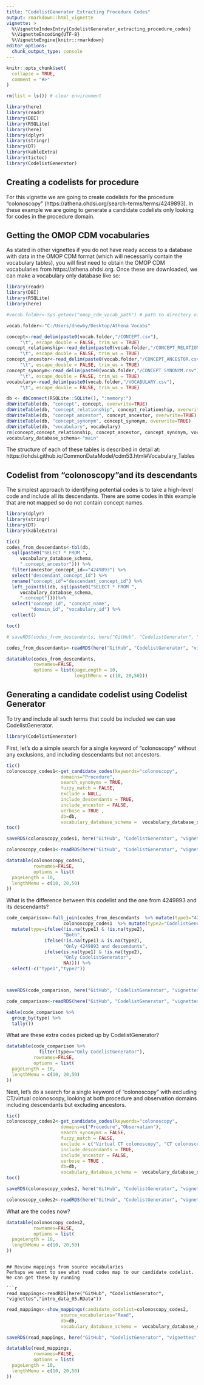 ---
title: "CodelistGenerator Extracting Procedure Codes"
output: rmarkdown::html_vignette
vignette: >
  %\VignetteIndexEntry{CodelistGenerator_extracting_procedure_codes}
  %\VignetteEncoding{UTF-8}
  %\VignetteEngine{knitr::rmarkdown}
editor_options: 
  chunk_output_type: console
---


```{r, include = FALSE}
knitr::opts_chunk$set(
  collapse = TRUE,
  comment = "#>"
)
```

```{r,  message=FALSE, warning=FALSE,echo=FALSE}
rm(list = ls()) # clear environment

library(here)
library(readr)
library(DBI)
library(RSQLite)
library(here)
library(dplyr)
library(stringr)
library(DT)
library(kableExtra)
library(tictoc)
library(CodelistGenerator)
```

## Creating a codelists for procedure
For this vignette we are going to create codelists for the procedure "colonoscopy" (https://athena.ohdsi.org/search-terms/terms/4249893). In these example we are going to generate a candidate codelists only looking for codes in the procedure domain.

## Getting the OMOP CDM vocabularies
As stated in other vignettes if you do not have ready access to a database with data in the OMOP CDM format (which will necessarily contain the vocabulary tables), you will first need to obtain the OMOP CDM vocabularies from https://athena.ohdsi.org. Once these are downloaded, we can make a vocabulary only database like so:

```{r, eval=FALSE}
library(readr)
library(DBI)
library(RSQLite)
library(here)
```

```{r, eval=FALSE}
#vocab.folder<-Sys.getenv("omop_cdm_vocab_path") # path to directory of unzipped files

vocab.folder<-"C:/Users/dnewby/Desktop/Athena Vocabs"

concept<-read_delim(paste0(vocab.folder,"/CONCEPT.csv"),
     "\t", escape_double = FALSE, trim_ws = TRUE)
concept_relationship<-read_delim(paste0(vocab.folder,"/CONCEPT_RELATIONSHIP.csv"),
     "\t", escape_double = FALSE, trim_ws = TRUE) 
concept_ancestor<-read_delim(paste0(vocab.folder,"/CONCEPT_ANCESTOR.csv"),
     "\t", escape_double = FALSE, trim_ws = TRUE)
concept_synonym<-read_delim(paste0(vocab.folder,"/CONCEPT_SYNONYM.csv"),
     "\t", escape_double = FALSE, trim_ws = TRUE)
vocabulary<-read_delim(paste0(vocab.folder,"/VOCABULARY.csv"),
     "\t", escape_double = FALSE, trim_ws = TRUE)

db <- dbConnect(RSQLite::SQLite(), ":memory:")
dbWriteTable(db, "concept", concept, overwrite=TRUE)
dbWriteTable(db, "concept_relationship", concept_relationship, overwrite=TRUE)
dbWriteTable(db, "concept_ancestor", concept_ancestor, overwrite=TRUE)
dbWriteTable(db, "concept_synonym", concept_synonym, overwrite=TRUE)
dbWriteTable(db, "vocabulary", vocabulary)
rm(concept,concept_relationship, concept_ancestor, concept_synonym, vocabulary)
vocabulary_database_schema<-"main"
```

The structure of each of these tables is described in detail at: https://ohdsi.github.io/CommonDataModel/cdm53.html#Vocabulary_Tables 

## Codelist from "colonoscopy"and its descendants
The simplest approach to identifying potential codes is to take a high-level code and include all its descendants. There are some codes in this example that are not mapped so do not contain concept names.
```{r, eval=FALSE}
library(dplyr)
library(stringr)
library(DT)
library(kableExtra)
```

```{r, eval=FALSE}

tic()
codes_from_descendants<-tbl(db, 
  sql(paste0("SELECT * FROM ",
     vocabulary_database_schema,
     ".concept_ancestor"))) %>% 
  filter(ancestor_concept_id=="4249893") %>% 
  select("descendant_concept_id") %>% 
  rename("concept_id"="descendant_concept_id") %>% 
  left_join(tbl(db, sql(paste0("SELECT * FROM ",
     vocabulary_database_schema,
     ".concept"))))%>%
  select("concept_id", "concept_name", 
         "domain_id", "vocabulary_id") %>% 
  collect()

toc()

# saveRDS(codes_from_descendants, here("GitHub", "CodelistGenerator", "vignettes","proc_data_01.RData"))

```

```{r,  message=FALSE, warning=FALSE,echo=FALSE}
codes_from_descendants<-readRDS(here("GitHub", "CodelistGenerator", "vignettes","proc_data_01.RData"))
```

```{r,  message=FALSE, warning=FALSE }  
datatable(codes_from_descendants,
          rownames=FALSE,
          options = list(pageLength = 10,
                         lengthMenu = c(10, 20,50)))

```

## Generating a candidate codelist using Codelist Generator
To try and include all such terms that could be included we can use CodelistGenerator.

```{r, eval=FALSE }
library(CodelistGenerator)
```

First, let's do a simple search for a single keyword of "colonoscopy" without any exclusions, and including descendants but not ancestors.
```{r, eval=FALSE }
tic()
colonoscopy_codes1<-get_candidate_codes(keywords="colonoscopy",
                    domains="Procedure",
                    search_synonyms = TRUE,
                    fuzzy_match = FALSE,
                    exclude = NULL,
                    include_descendants = TRUE,
                    include_ancestor = FALSE,
                    verbose = TRUE ,
                    db=db,
                    vocabulary_database_schema =  vocabulary_database_schema)
toc()

saveRDS(colonoscopy_codes1, here("GitHub", "CodelistGenerator", "vignettes","proc_data_02.RData"))

```

```{r,  message=FALSE, warning=FALSE,echo=FALSE}
colonoscopy_codes1<-readRDS(here("GitHub", "CodelistGenerator", "vignettes","proc_data_02.RData"))
```

```{r,  message=FALSE, warning=FALSE }
datatable(colonoscopy_codes1,
          rownames=FALSE,
          options = list(
  pageLength = 10,
  lengthMenu = c(10, 20,50)
))
```

What is the difference between this codelist and the one from 4249893 and its descendants?
```{r,  eval=FALSE }
code_comparison<-full_join(codes_from_descendants  %>% mutate(type1="4249893 and descendants"), 
                     colonoscopy_codes1  %>% mutate(type2="CodelistGenerator")) %>% 
  mutate(type=ifelse(!is.na(type1) & !is.na(type2),
                     "Both",
              ifelse(!is.na(type1) & is.na(type2),
                     "Only 4249893 and descendants",
              ifelse(is.na(type1) & !is.na(type2),
                     "Only CodelistGenerator",
                     NA)))) %>% 
  select(-c("type1","type2"))



saveRDS(code_comparison, here("GitHub", "CodelistGenerator", "vignettes","proc_data_03.RData"))

```

```{r,  message=FALSE, warning=FALSE,echo=FALSE}
code_comparison<-readRDS(here("GitHub", "CodelistGenerator", "vignettes","proc_data_03.RData"))
```

```{r,  message=FALSE, warning=FALSE } 
kable(code_comparison %>% 
  group_by(type) %>% 
  tally())
```

What are these extra codes picked up by CodelistGenerator?
```{r,  message=FALSE, warning=FALSE }
datatable(code_comparison %>% 
            filter(type=="Only CodelistGenerator"),
          rownames=FALSE,
          options = list(
  pageLength = 10,
  lengthMenu = c(10, 20,50)
))
```

Next, let's do a search for a single keyword of "colonoscopy" with excluding CT/virtual colonoscopy, looking at both procedure and observation domains including descendants but excluding ancestors.

```{r, eval=FALSE }
tic()
colonoscopy_codes2<-get_candidate_codes(keywords="colonoscopy",
                    domains=c("Procedure","Observation"),
                    search_synonyms = FALSE,
                    fuzzy_match = FALSE,
                    exclude = c("Virtual CT colonoscopy", "CT colonoscopy"),
                    include_descendants = TRUE,
                    include_ancestor = FALSE,
                    verbose = TRUE ,
                    db=db,
                    vocabulary_database_schema =  vocabulary_database_schema)
toc()

saveRDS(colonoscopy_codes2, here("GitHub", "CodelistGenerator", "vignettes","proc_data_04.RData"))

```

```{r,  message=FALSE, warning=FALSE,echo=FALSE}
colonoscopy_codes2<-readRDS(here("GitHub", "CodelistGenerator", "vignettes","proc_data_04.RData"))
```

What are the codes now?
```{r,  message=FALSE, warning=FALSE }

datatable(colonoscopy_codes2,
          rownames=FALSE,
          options = list(
  pageLength = 10,
  lengthMenu = c(10, 20,50)
))
```
```

## Review mappings from source vocabularies
Perhaps we want to see what read codes map to our candidate codelist. We can get these by running

```{r,  message=FALSE, warning=FALSE,echo=FALSE}
read_mappings<-readRDS(here("GitHub", "CodelistGenerator", "vignettes","intro_data_05.RData"))
```

```{r,  eval=FALSE }
read_mappings<-show_mappings(candidate_codelist=colonoscopy_codes2,
                    source_vocabularies="Read",
                    db=db,
                    vocabulary_database_schema =  vocabulary_database_schema)

saveRDS(read_mappings, here("GitHub", "CodelistGenerator", "vignettes","proc_data_05.RData"))

```

```{r,  message=FALSE, warning=FALSE }
datatable(read_mappings,
          rownames=FALSE,
          options = list(
  pageLength = 10,
  lengthMenu = c(10, 20,50)
))
```
